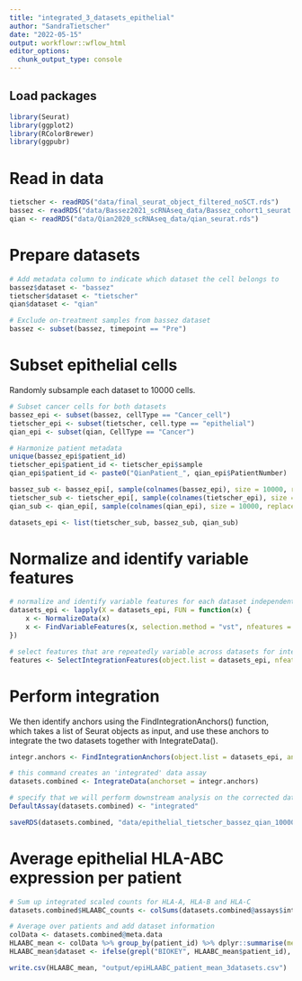 ```yaml
---
title: "integrated_3_datasets_epithelial"
author: "SandraTietscher"
date: "2022-05-15"
output: workflowr::wflow_html
editor_options:
  chunk_output_type: console
---
```


## Load packages

```r
library(Seurat)
library(ggplot2)
library(RColorBrewer)
library(ggpubr)
```

# Read in data

```r
tietscher <- readRDS("data/final_seurat_object_filtered_noSCT.rds")
bassez <- readRDS("data/Bassez2021_scRNAseq_data/Bassez_cohort1_seurat.rds")
qian <- readRDS("data/Qian2020_scRNAseq_data/qian_seurat.rds")
```

# Prepare datasets

```r
# Add metadata column to indicate which dataset the cell belongs to
bassez$dataset <- "bassez"
tietscher$dataset <- "tietscher"
qian$dataset <- "qian"

# Exclude on-treatment samples from bassez dataset
bassez <- subset(bassez, timepoint == "Pre")

```

# Subset epithelial cells 

Randomly subsample each dataset to 10000 cells.

```r
# Subset cancer cells for both datasets
bassez_epi <- subset(bassez, cellType == "Cancer_cell")
tietscher_epi <- subset(tietscher, cell.type == "epithelial")
qian_epi <- subset(qian, CellType == "Cancer")

# Harmonize patient metadata
unique(bassez_epi$patient_id)
tietscher_epi$patient_id <- tietscher_epi$sample
qian_epi$patient_id <- paste0("QianPatient_", qian_epi$PatientNumber)

bassez_sub <- bassez_epi[, sample(colnames(bassez_epi), size = 10000, replace=F)]
tietscher_sub <- tietscher_epi[, sample(colnames(tietscher_epi), size = 10000, replace=F)]
qian_sub <- qian_epi[, sample(colnames(qian_epi), size = 10000, replace=F)]

datasets_epi <- list(tietscher_sub, bassez_sub, qian_sub)
```


# Normalize and identify variable features

```r
# normalize and identify variable features for each dataset independently
datasets_epi <- lapply(X = datasets_epi, FUN = function(x) {
    x <- NormalizeData(x)
    x <- FindVariableFeatures(x, selection.method = "vst", nfeatures = 2500)
})

# select features that are repeatedly variable across datasets for integration
features <- SelectIntegrationFeatures(object.list = datasets_epi, nfeatures = 2500)
```

# Perform integration

We then identify anchors using the FindIntegrationAnchors() function, which takes a list of Seurat objects as input, and use these anchors to integrate the two datasets together with IntegrateData().

```r
integr.anchors <- FindIntegrationAnchors(object.list = datasets_epi, anchor.features = features)

# this command creates an 'integrated' data assay
datasets.combined <- IntegrateData(anchorset = integr.anchors)

# specify that we will perform downstream analysis on the corrected data. Note that the original unmodified data still resides in the 'RNA' assay
DefaultAssay(datasets.combined) <- "integrated"

saveRDS(datasets.combined, "data/epithelial_tietscher_bassez_qian_10000cells.rds")
```

# Average epithelial HLA-ABC expression per patient

```r
# Sum up integrated scaled counts for HLA-A, HLA-B and HLA-C
datasets.combined$HLAABC_counts <- colSums(datasets.combined@assays$integrated@data[c("HLA-A", "HLA-B"),])

# Average over patients and add dataset information
colData <- datasets.combined@meta.data
HLAABC_mean <- colData %>% group_by(patient_id) %>% dplyr::summarise(mean = mean(HLAABC_counts))
HLAABC_mean$dataset <- ifelse(grepl("BIOKEY", HLAABC_mean$patient_id), "bassez", ifelse(grepl("Qian", HLAABC_mean$patient_id), "qian", "tietscher"))

write.csv(HLAABC_mean, "output/epiHLAABC_patient_mean_3datasets.csv")
```

